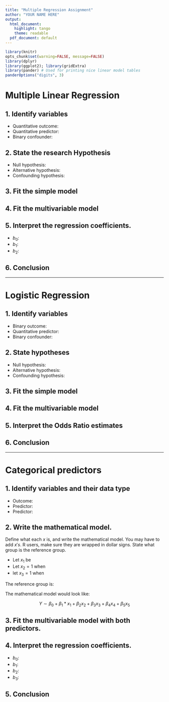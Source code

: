 ---
title: "Multiple Regression Assignment"
author: "YOUR NAME HERE"
output:
  html_document:
    highlight: tango
    theme: readable
  pdf_document: default
---

```{r, warning=FALSE, message=FALSE, echo=FALSE}
library(knitr)
opts_chunk$set(warning=FALSE, message=FALSE) 
library(dplyr)
library(ggplot2); library(gridExtra)
library(pander) # Used for printing nice linear model tables
panderOptions("digits", 3)
```

# Multiple Linear Regression

## 1. Identify variables
* Quantitative outcome: 
* Quantitative predictor: 
* Binary confounder: 
 

## 2. State the research Hypothesis

* Null hypothesis: 
* Alternative hypothesis:
* Confounding hypothesis: 

## 3. Fit the simple model


## 4. Fit the multivariable model

## 5. Interpret the regression coefficients.

* $b_{0}$: 
* $b_{1}$: 
* $b_{2}$: 

## 6. Conclusion

----

# Logistic Regression


## 1. Identify variables

* Binary outcome:  
* Quantitative predictor: 
* Binary confounder: 
 


## 2. State hypotheses

* Null hypothesis: 
* Alternative hypothesis:
* Confounding hypothesis: 

## 3. Fit the simple model



## 4. Fit the multivariable model


## 5. Interpret the Odds Ratio estimates


## 6. Conclusion

----

# Categorical predictors


## 1. Identify variables and their data type
* Outcome:
* Predictor: 
* Predictor: 
 
## 2. Write the mathematical model. 
Define what each $x$ is, and write the mathematical model. You may have to add $x's$. R users, make sure they are wrapped in dollar signs. 
State what group is the reference group. 

* Let $x_{1}$ be 
* Let $x_{2}=1$ when  
* let $x_{3}=1$ when  


The reference group is: 

The mathematical model would look like: 

$$ Y \sim \beta_{0} + \beta_{1}*x_{1} + \beta_{2}x_{2} + \beta_{3}x_{3} + \beta_{4}x_{4} + \beta_{5}x_{5} $$

## 3. Fit the multivariable model with both predictors. 


## 4. Interpret the regression coefficients. 

* $b_{0}$: 
* $b_{1}$: 
* $b_{2}$: 
* $b_{3}$:

## 5. Conclusion
